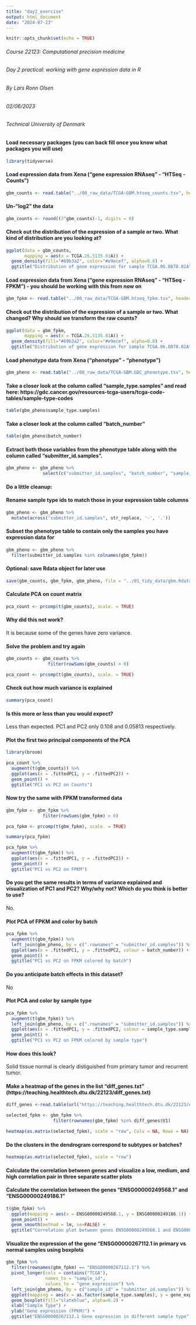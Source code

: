```yaml
---
title: "day2_exercise"
output: html_document
date: "2024-07-23"
---
```


```r
knitr::opts_chunk$set(echo = TRUE)
```

###### Course 22123: Computational precision medicine
###### Day 2 practical: working with gene expression data in R
###### By Lars Ronn Olsen
###### 02/06/2023
###### Technical University of Denmark

#### Load necessary packages (you can back fill once you know what packages you will use)
```r
library(tidyverse)
```


#### Load expression data from Xena ("gene expression RNAseq" - "HTSeq - Counts")
```r
gbm_counts <- read.table("../00_raw_data/TCGA-GBM.htseq_counts.tsv", header = TRUE, row.names = 1)
```


#### Un-"log2" the data
```r
gbm_counts <- round((2^gbm_counts)-1, digits = 0)
```


#### Check out the distribution of the expression of a sample or two. What kind of distribution are you looking at?
```r
ggplot(data = gbm_counts, 
       mapping = aes(x = TCGA.26.5135.01A)) + 
  geom_density(fill="#69b3a2", color="#e9ecef", alpha=0.8) +
  ggtitle("Distribution of gene expression for sample TCGA.06.0878.01A")
```


#### Load expression data from Xena ("gene expression RNAseq" - "HTSeq - FPKM") - you should be working with this from now on
```r
gbm_fpkm <- read.table("../00_raw_data/TCGA-GBM.htseq_fpkm.tsv", header = TRUE, row.names = 1)
```


#### Check out the distribution of the expression of a sample or two. What changed? Why should we transform the raw counts?
```r
ggplot(data = gbm_fpkm, 
       mapping = aes(x = TCGA.26.5135.01A)) + 
  geom_density(fill="#69b3a2", color="#e9ecef", alpha=0.8) +
  ggtitle("Distribution of gene expression for sample TCGA.06.0878.01A")
```


#### Load phenotype data from Xena ("phenotype" - "phenotype")
```r
gbm_pheno <- read.table("../00_raw_data/TCGA-GBM.GDC_phenotype.tsv", header = TRUE, sep = "\t", quote="")
```


#### Take a closer look at the column called "sample_type.samples" and read here: https://gdc.cancer.gov/resources-tcga-users/tcga-code-tables/sample-type-codes
```r
table(gbm_pheno$sample_type.samples)
```


#### Take a closer look at the column called "batch_number"
```r
table(gbm_pheno$batch_number)
```


#### Extract both those variables from the phenotype table along with the column called "submitter_id.samples".
```r
gbm_pheno <- gbm_pheno %>% 
              select(c("submitter_id.samples", "batch_number", "sample_type.samples"))
```


#### Do a little cleanup:
#### Rename sample type ids to match those in your expression table columns
```r
gbm_pheno <- gbm_pheno %>% 
  mutate(across("submitter_id.samples", str_replace, '-', '.'))
```


#### Subset the phenotype table to contain only the samples you have expression data for
```r
gbm_pheno <- gbm_pheno %>% 
  filter(submitter_id.samples %in% colnames(gbm_fpkm))
```


#### Optional: save Rdata object for later use
```r
save(gbm_counts, gbm_fpkm, gbm_pheno, file = "../01_tidy_data/gbm.Rdata")
```


#### Calculate PCA on count matrix
```r
pca_count <- prcomp(t(gbm_counts), scale. = TRUE)
```

#### Why did this not work?
It is because some of the genes have zero variance. 

#### Solve the problem and try again
```r
gbm_counts <- gbm_counts %>% 
                filter(rowSums(gbm_counts) > 0)

pca_count <- prcomp(t(gbm_counts), scale. = TRUE)
```


#### Check out how much variance is explained
```r
summary(pca_count)
```

#### Is this more or less than you would expect?
Less than expected. PC1 and PC2 only 0.108 and 0.05813 respectively. 

#### Plot the first two principal components of the PCA
```r
library(broom)

pca_count %>% 
  augment(t(gbm_counts)) %>% 
  ggplot(aes(x = .fittedPC1, y = .fittedPC2)) +
  geom_point() +
  ggtitle("PC1 vs PC2 on Counts")
```


#### Now try the same with FPKM transformed data
```r
gbm_fpkm <- gbm_fpkm %>% 
              filter(rowSums(gbm_fpkm) > 0)

pca_fpkm <- prcomp(t(gbm_fpkm), scale. = TRUE)

summary(pca_fpkm)

pca_fpkm %>% 
  augment(t(gbm_fpkm)) %>% 
  ggplot(aes(x = .fittedPC1, y = .fittedPC2)) +
  geom_point() +
  ggtitle("PC1 vs PC2 on FPKM")

```

#### Do you get the same results in terms of variance explained and visualization of PC1 and PC2? Why/why not? Which do you think is better to use?
No. 

#### Plot PCA of FPKM and color by batch
```r
pca_fpkm %>% 
  augment(t(gbm_fpkm)) %>% 
  left_join(gbm_pheno, by = c(".rownames" = "submitter_id.samples")) %>% 
  ggplot(aes(x = .fittedPC1, y = .fittedPC2, colour = batch_number)) +
  geom_point() +
  ggtitle("PC1 vs PC2 on FPKM colored by batch")
```


#### Do you anticipate batch effects in this dataset?
No

#### Plot PCA and color by sample type
```r
pca_fpkm %>% 
  augment(t(gbm_fpkm)) %>% 
  left_join(gbm_pheno, by = c(".rownames" = "submitter_id.samples")) %>% 
  ggplot(aes(x = .fittedPC1, y = .fittedPC2, colour = sample_type.samples)) +
  geom_point() +
  ggtitle("PC1 vs PC2 on FPKM colored by sample type")
```
#### How does this look?
Solid tissue normal is clearly distiguished from primary tumor and recurrent tumor. 

#### Make a heatmap of the genes in the list "diff_genes.txt" (https://teaching.healthtech.dtu.dk/22123/diff_genes.txt)
```r
diff_genes <-read.table(url("https://teaching.healthtech.dtu.dk/22123/diff_genes.txt"))

selected_fpkm <- gbm_fpkm %>% 
                  filter(rownames(gbm_fpkm) %in% diff_genes$V1)

heatmap(as.matrix(selected_fpkm), scale = "row", Colv = NA, Rowv = NA)

```


#### Do the clusters in the dendrogram correspond to subtypes or batches?
```r
heatmap(as.matrix(selected_fpkm), scale = "row")
```


#### Calculate the correlation between genes and visualize a low, medium, and high correlation pair in three separate scatter plots
#### Calculate the correlation between the genes "ENSG00000249568.1" and "ENSG00000249186.1"
```r
t(gbm_fpkm) %>% 
  ggplot(mapping = aes(x = ENSG00000249568.1, y = ENSG00000249186.1)) + 
  geom_point() + 
  geom_smooth(method = lm, se=FALSE) + 
  ggtitle("Correlation plot between genes ENSG00000249568.1 and ENSG00000249186.1")
```


#### Visualize the expression of the gene "ENSG00000267112.1 in primary vs normal samples using boxplots
```r
gbm_fpkm %>% 
  filter(rownames(gbm_fpkm) == "ENSG00000267112.1") %>% 
  pivot_longer(cols = contains("TCGA"), 
               names_to = "sample_id", 
               values_to = "gene_expression") %>% 
  left_join(gbm_pheno, by = c("sample_id" = "submitter_id.samples")) %>% 
  ggplot(mapping = aes(x = as.factor(sample_type.samples), y = gene_expression)) + 
  geom_boxplot(fill="slateblue", alpha=0.2) + 
  xlab("Sample Type") +
  ylab("Gene expression (FPKM)") + 
  ggtitle("ENSG00000267112.1 Gene expression in different sample type")
  
```




















